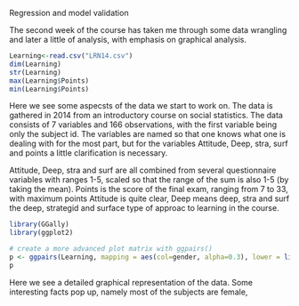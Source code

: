 Regression and model validation

The second week of the course has taken me through some data wrangling and later a little of analysis, with emphasis on graphical analysis.

```r
Learning<-read.csv("LRN14.csv")
dim(Learning)
str(Learning)
max(Learning$Points)
min(Learning$Points)
```
Here we see some aspecsts of the data we start to work on. The data is gathered in 2014 from an introductory course on social statistics. The data consists of 7 variables and 166 observations, with the first variable being only the subject id. The variables are named so that one knows what one is dealing with for the most part, but for the variables Attitude, Deep, stra, surf and points a little clarification is necessary.

Attitude, Deep, stra and surf are all combined from several questionnaire variables with ranges 1-5, scaled so that the range of the sum is also 1-5 (by taking the mean). Points is the score of the final exam, ranging from  7 to 33, with maximum points 
Attitude is quite clear, Deep means deep, stra and surf the deep, strategid and surface type of approac to learning in the course. 

```r
library(GGally)
library(ggplot2)

# create a more advanced plot matrix with ggpairs()
p <- ggpairs(Learning, mapping = aes(col=gender, alpha=0.3), lower = list(combo = wrap("facethist", bins = 20)))
p

```
Here we see a detailed graphical representation of the data. Some interesting facts pop up, namely most of the subjects are female, 
